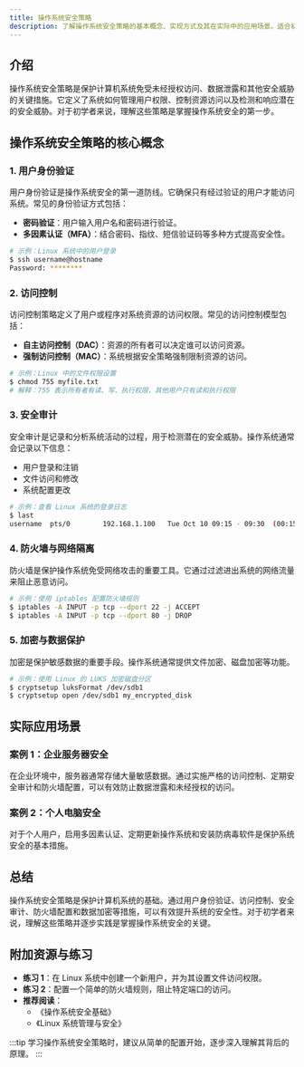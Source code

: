 ```yaml
---
title: 操作系统安全策略
description: 了解操作系统安全策略的基本概念、实现方式及其在实际中的应用场景。适合初学者学习操作系统安全的基础知识。
---
```


## 介绍

操作系统安全策略是保护计算机系统免受未经授权访问、数据泄露和其他安全威胁的关键措施。它定义了系统如何管理用户权限、控制资源访问以及检测和响应潜在的安全威胁。对于初学者来说，理解这些策略是掌握操作系统安全的第一步。

## 操作系统安全策略的核心概念

### 1. 用户身份验证

用户身份验证是操作系统安全的第一道防线。它确保只有经过验证的用户才能访问系统。常见的身份验证方式包括：

- **密码验证**：用户输入用户名和密码进行验证。
- **多因素认证（MFA）**：结合密码、指纹、短信验证码等多种方式提高安全性。

```bash
# 示例：Linux 系统中的用户登录
$ ssh username@hostname
Password: ********
```

### 2. 访问控制

访问控制策略定义了用户或程序对系统资源的访问权限。常见的访问控制模型包括：

- **自主访问控制（DAC）**：资源的所有者可以决定谁可以访问资源。
- **强制访问控制（MAC）**：系统根据安全策略强制限制资源的访问。

```bash
# 示例：Linux 中的文件权限设置
$ chmod 755 myfile.txt
# 解释：755 表示所有者有读、写、执行权限，其他用户只有读和执行权限
```

### 3. 安全审计

安全审计是记录和分析系统活动的过程，用于检测潜在的安全威胁。操作系统通常会记录以下信息：

- 用户登录和注销
- 文件访问和修改
- 系统配置更改

```bash
# 示例：查看 Linux 系统的登录日志
$ last
username  pts/0        192.168.1.100   Tue Oct 10 09:15 - 09:30  (00:15)
```

### 4. 防火墙与网络隔离

防火墙是保护操作系统免受网络攻击的重要工具。它通过过滤进出系统的网络流量来阻止恶意访问。

```bash
# 示例：使用 iptables 配置防火墙规则
$ iptables -A INPUT -p tcp --dport 22 -j ACCEPT
$ iptables -A INPUT -p tcp --dport 80 -j DROP
```

### 5. 加密与数据保护

加密是保护敏感数据的重要手段。操作系统通常提供文件加密、磁盘加密等功能。

```bash
# 示例：使用 Linux 的 LUKS 加密磁盘分区
$ cryptsetup luksFormat /dev/sdb1
$ cryptsetup open /dev/sdb1 my_encrypted_disk
```

## 实际应用场景

### 案例 1：企业服务器安全

在企业环境中，服务器通常存储大量敏感数据。通过实施严格的访问控制、定期安全审计和防火墙配置，可以有效防止数据泄露和未经授权的访问。

### 案例 2：个人电脑安全

对于个人用户，启用多因素认证、定期更新操作系统和安装防病毒软件是保护系统安全的基本措施。

## 总结

操作系统安全策略是保护计算机系统的基础。通过用户身份验证、访问控制、安全审计、防火墙配置和数据加密等措施，可以有效提升系统的安全性。对于初学者来说，理解这些策略并逐步实践是掌握操作系统安全的关键。

## 附加资源与练习

- **练习 1**：在 Linux 系统中创建一个新用户，并为其设置文件访问权限。
- **练习 2**：配置一个简单的防火墙规则，阻止特定端口的访问。
- **推荐阅读**：
  - 《操作系统安全基础》
  - 《Linux 系统管理与安全》

:::tip
学习操作系统安全策略时，建议从简单的配置开始，逐步深入理解其背后的原理。
:::